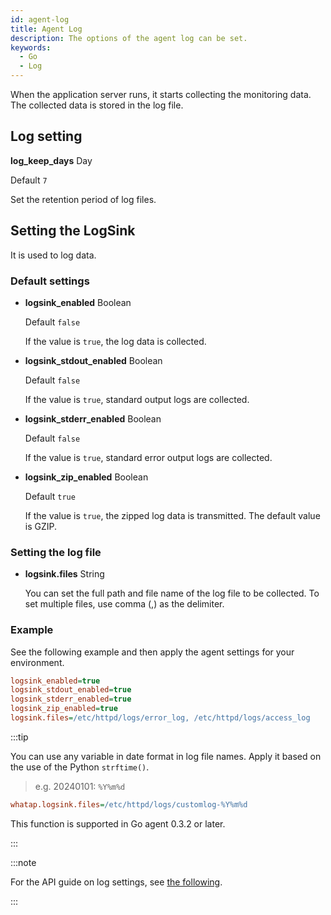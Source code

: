 ```yaml
---
id: agent-log
title: Agent Log
description: The options of the agent log can be set.
keywords:
  - Go
  - Log
---
```


When the application server runs, it starts collecting the monitoring data. The collected data is stored in the log file.

## Log setting

**log_keep_days** <span class='type'>Day</span>

  Default `7`

  Set the retention period of log files.

## Setting the LogSink

It is used to log data.

### Default settings

- **logsink_enabled** <span class='type'>Boolean</span>

  Default `false`

  If the value is `true`, the log data is collected.

- **logsink_stdout_enabled** <span class='type'>Boolean</span>

  Default `false`

  If the value is `true`, standard output logs are collected.

- **logsink_stderr_enabled** <span class='type'>Boolean</span>

  Default `false`

  If the value is `true`, standard error output logs are collected.

- **logsink_zip_enabled** <span class='type'>Boolean</span>

  Default `true`

  If the value is `true`, the zipped log data is transmitted. The default value is GZIP.

### Setting the log file

- **logsink.files** <span class='type'>String</span>

  You can set the full path and file name of the log file to be collected. To set multiple files, use comma (,) as the delimiter.

### Example

See the following example and then apply the agent settings for your environment.

```ini title='whatap.conf'
logsink_enabled=true
logsink_stdout_enabled=true
logsink_stderr_enabled=true
logsink_zip_enabled=true
logsink.files=/etc/httpd/logs/error_log, /etc/httpd/logs/access_log
```

:::tip

You can use any variable in date format in log file names. Apply it based on the use of the Python `strftime()`. 

> e.g. 20240101: `%Y%m%d`

```ini title="whatap.ini"
whatap.logsink.files=/etc/httpd/logs/customlog-%Y%m%d
```

This function is supported in Go agent 0.3.2 or later. 

:::

:::note

For the API guide on log settings, see [the following](api-guide#log).

:::
